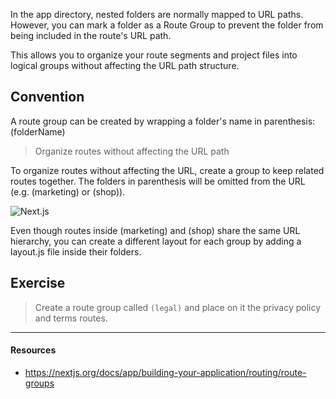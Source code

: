 In the app directory, nested folders are normally mapped to URL paths. However, you can mark a folder as a Route Group to prevent the folder from being included in the route's URL path.

This allows you to organize your route segments and project files into logical groups without affecting the URL path structure.

## Convention

A route group can be created by wrapping a folder's name in parenthesis: (folderName)

> Organize routes without affecting the URL path

To organize routes without affecting the URL, create a group to keep related routes together. The folders in parenthesis will be omitted from the URL (e.g. (marketing) or (shop)).

![Next.js](public/images/routegrp.png)

Even though routes inside (marketing) and (shop) share the same URL hierarchy, you can create a different layout for each group by adding a layout.js file inside their folders.

## Exercise

> Create a route group called `(legal)` and place on it the privacy policy and terms routes.

---

#### Resources

- https://nextjs.org/docs/app/building-your-application/routing/route-groups
